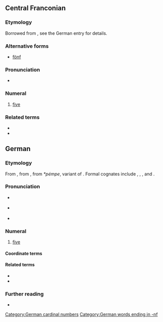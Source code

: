 {{also|Fünf}}
==Central Franconian==
{{cardinalbox|gmw-cfr|4|5|6|vier|sechs|ord=fünfte}}

===Etymology===
Borrowed from {{der|gmw-cfr|de|fünf}}, see the German entry for details.

===Alternative forms===
* [[fönf]] {{a|Ripuarian outside Cologne}}

===Pronunciation===
* {{IPA|[fʏnəf]}}

===Numeral===
{{head|gmw-cfr|numeral}}

# [[five]] {{gloss|numerical value represented by the symbol 5}}

===Related terms===
* {{l|gmw-cfr|fuffzehn}}
* {{l|gmw-cfr|fuffzich}}

==German==
{{cardinalbox|de|4|5|6|vier|sechs|ord=fünfte}}

===Etymology===
From {{inh|de|goh|fimf}}, from {{inh|de|gem-pro|*fimf}}, from ''*pémpe'', variant of {{inh|de|ine-pro|*pénkʷe}}. Formal cognates include {{cog|nl|vijf}}, {{cog|en|five}}, {{cog|yi|פֿינף}}, {{cog|got|𐍆𐌹𐌼𐍆}} and {{cog|fo|fimm}}.

===Pronunciation===
* {{a|standard}} {{IPA|de|/fʏnf/}}
* {{a|colloquial|regional}} {{IPA|de|/fʏmf/}}
* {{audio|de|De-fünf.ogg}}

===Numeral===
{{head|de|numeral}}

# [[five]] {{gloss|numerical value represented by the Arabic numeral 5; or ''describing a set with five elements''}}

====Coordinate terms====
{{de-cardinal}}

====Related terms====
* {{l|de|fünfzig}}
* {{l|de|fünfzehn}}

===Further reading===
* {{R:Duden}}

[[Category:German cardinal numbers]]
[[Category:German words ending in -nf]]